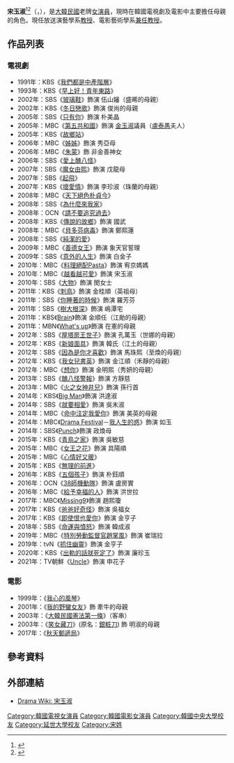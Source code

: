 {{blpsources|time=2016-12-22T09:39:16+00:00}}
{{藝人
| 姓名 = 宋玉淑
| 類型 = 女演員
| 相片 = 
| 國籍 = {{KOR}}
| 外文名 = 송옥숙
| 外文 = ko
| 羅馬拼音 = Song Ok Sook
| 出生日期 = {{birth date and age|1960|8|14}}
| 語言 = [[韓語|韓語]]、[[英語|英語]]
| 教育程度 = [[韓國中央大學|中央大學]]戲劇電影學[[學士|學士]]<br />[[延世大學|延世大學]]大學院言論情報學[[碩士|碩士]]
| 出道日期 = 1980年
| 經紀公司 = 
| module = {{Infobox name module
| hangul = {{linktext|송|옥|숙}}
| hanja = {{linktext|宋|玉|淑}}
| rr = Song Ok-suk
| mr = Song Ok-suk
}}
}}

'''宋玉淑'''<ref>{{Cite news|url=https://newslibrary.naver.com/viewer/index.nhn?articleId=1980031900329208012&editNo=2&printCount=1&publishDate=1980-03-19&officeId=00032&pageNo=8&printNo=10605&publishType=00020|title=12期탤런트 最終합격자|publisher=[[京鄉新聞|京鄉新聞]]|date=1980-03-19|accessdate=2021-03-19}}</ref><ref>{{Cite news|url=https://newslibrary.naver.com/viewer/index.nhn?articleId=1984080900209212011&editNo=2&printCount=1&publishDate=1984-08-09&officeId=00020&pageNo=12&printNo=19339&publishType=00020|title=宋玉淑「MBC베스트…」서 主役|publisher=[[東亞日報|東亞日報]]|date=1984-08-09|accessdate=2021-03-19}}</ref>（{{lang-ko|'''송옥숙'''}}，{{bd|1960年|8月14日|catIdx=S宋玉淑}}），是[[大韓民國|大韓民國]]老牌[[女演員|女演員]]，現時在韓國電視劇及電影中主要擔任母親的角色。現任{{link-ko|東亞放送藝術大學|동아방송예술대학교}}放送演藝學系[[教授|教授]]、{{link-ko|東亞放送藝術大學|동아방송예술대학교}}電影藝術學系[[教授|兼任教授]]。

== 作品列表 ==
=== 電視劇 ===
*1991年：KBS《[[我們都是中產階層|我們都是中產階層]]》
*1993年：KBS《[[早上好！青年東路|早上好！青年東路]]》
*2002年：SBS《[[玻璃鞋_(電視劇)|玻璃鞋]]》飾演 伍山嬸（盛晞的母親）
*2002年：KBS《[[冬日戀歌|冬日戀歌]]》飾演 俊尚的母親
*2005年：SBS《[[只有你_(2005年電視劇)|只有你]]》飾演 朴美晶
*2005年：MBC《[[第五共和國_(韓國電視劇)|第五共和國]]》飾演 [[金玉淑|金玉淑]]議員（[[盧泰愚|盧泰愚]]夫人）
*2005年：KBS《[[故鄉站|故鄉站]]》
*2006年：MBC《[[姊姊_(韓國電視劇)|姊姊]]》飾演 秀亞母
*2006年：MBC《[[朱蒙_(電視劇)|朱蒙]]》飾 非金善神女
*2006年：SBS《[[愛上醜八怪|愛上醜八怪]]》
*2007年：SBS《[[魔女由熙|魔女由熙]]》飾演 戊龍母
*2007年：SBS《[[起飛_(韓國連續劇)|起飛]]》
*2007年：KBS《[[壞愛情|壞愛情]]》飾演 李珍淑（珠蘭的母親）
*2008年：MBC《[[天下絕色朴貞今|天下絕色朴貞今]]》
*2008年：SBS《[[為什麼來我家|為什麼來我家]]》
*2008年：OCN《[[請不要追究過去|請不要追究過去]]》
*2008年：KBS《[[傳說的故鄉|傳說的故鄉]]》飾演 國武
*2008年：MBC《[[貝多芬病毒|貝多芬病毒]]》飾演 鄭熙蓮
*2008年：SBS《[[純潔的愛|純潔的愛]]》
*2009年：MBC《[[善德女王_(電視劇)|善德女王]]》飾演 象天官誓理
*2009年：SBS《[[你笑了|意外的人生]]》飾演 白金子
*2010年：MBC《[[Pasta_(電視劇)|料理絕配Pasta]]》飾演 宥京媽媽
*2010年：MBC《[[越看越可愛|越看越可愛]]》飾演 宋玉淑
*2010年：SBS《[[大物|大物]]》飾演 閔女士
*2011年：KBS《[[刺鳥_(電視劇)|刺鳥]]》飾演 金桂順（英祖母）
*2011年：SBS《[[你睡著的時候|你睡著的時候]]》飾演 羅芳芬
*2011年：SBS《[[樹大根深|樹大根深]]》飾演 嶋潭宅
*2011年：KBS《[[Brain|Brain]]》飾演 金順任（江勛的母親）
*2011年：MBN《[[What's_up|What's up]]》飾演 在憲的母親
*2012年：SBS《[[屋塔房王世子|屋塔房王世子]]》飾演 孔萬玉（世娜的母親）
*2012年：KBS《[[新娘面具|新娘面具]]》飾演 韓氏（江土的母親）
*2012年：SBS《[[因為是你才喜歡|因為是你才喜歡]]》飾演 馬珠熙（至煥的母親）
*2012年：KBS《[[我女兒書英|我女兒書英]]》飾演 金江順（禾靜的母親）
*2012年：MBC《[[想你|想你]]》飾演 金明熙（秀妍的母親）
*2013年：SBS《[[醜八怪警報|醜八怪警報]]》飾演 方靜慈
*2013年：MBC《[[火之女神井兒|火之女神井兒]]》飾演 孫行首
*2014年：KBS《[[Big_Man|Big Man]]》飾演 洪達淑
*2014年：SBS《[[就要相愛|就要相愛]]》飾演 吳末淑
*2014年：MBC《[[命中注定我愛你_(韓國電視劇)|命中注定我愛你]]》飾演 美英的母親
*2014年：MBC《[[Drama_Festival|Drama Festival]]－[[Drama_Festival#第二季|我人生的惑]]》飾演 如玉
*2014年：SBS《[[Punch_(電視劇)|Punch]]》飾演 政煥母
*2015年：KBS《[[青鳥之家|青鳥之家]]》飾演 吳敏慈
*2015年：MBC《[[女王之花|女王之花]]》飾演 具陽順
*2015年：MBC《[[心情好又暖|心情好又暖]]》
*2015年：KBS《[[無理的前進|無理的前進]]》
*2016年：KBS《[[五個孩子|五個孩子]]》飾演 朴鈺順
*2016年：OCN《[[38師機動隊|38師機動隊]]》飾演 盧房實
*2016年：MBC《[[給予幸福的人|給予幸福的人]]》飾演 洪世拉
*2017年：MBC《[[Missing9|Missing9]]》飾演 趙熙瓊
*2017年：KBS《[[爸爸好奇怪|爸爸好奇怪]]》飾演 吳福女
*2017年：KBS《[[即使恨也愛你|即使恨也愛你]]》飾演 金亨子
*2018年：SBS《[[命運與憤怒|命運與憤怒]]》飾演 韓成淑
*2019年：MBC《[[特別勞動監督官趙掌風|特別勞動監督官趙掌風]]》飾演 崔瑞拉
*2019年：tvN《[[抓住幽靈|抓住幽靈]]》飾演 金亨子
*2020年：KBS《[[出軌的話就死定了|出軌的話就死定了]]》飾演 廉珍玉
*2021年：TV朝鮮《[[Uncle_(韓國電視劇)|Uncle]]》飾演 申花子

=== 電影 ===
*1999年：《[[我心的風琴|我心的風琴]]》
*2001年：《[[我的野蠻女友|我的野蠻女友]]》飾 牽牛的母親
*2003年：《[[大韓民國憲法第一條|大韓民國憲法第一條]]》（客串）
*2003年：《[[笑女藏刀|笑女藏刀]]》(原名：[[銀粧刀|銀粧刀]]) 飾 明淑的母親
*2017年：《[[秋天郵遞局|秋天郵遞局]]》

== 參考資料 ==
{{reflist}}

==外部連結==
* {{en icon}} [http://wiki.d-addicts.com/Song_Ok_Sook Drama Wiki: 宋玉淑]

{{青龍電影獎最佳女配角}}
{{DEFAULTSORT:Song}}

[[Category:韓國電視女演員|Category:韓國電視女演員]]
[[Category:韓國電影女演員|Category:韓國電影女演員]]
[[Category:韓國中央大學校友|Category:韓國中央大學校友]]
[[Category:延世大學校友|Category:延世大學校友]]
[[Category:宋姓|Category:宋姓]]
